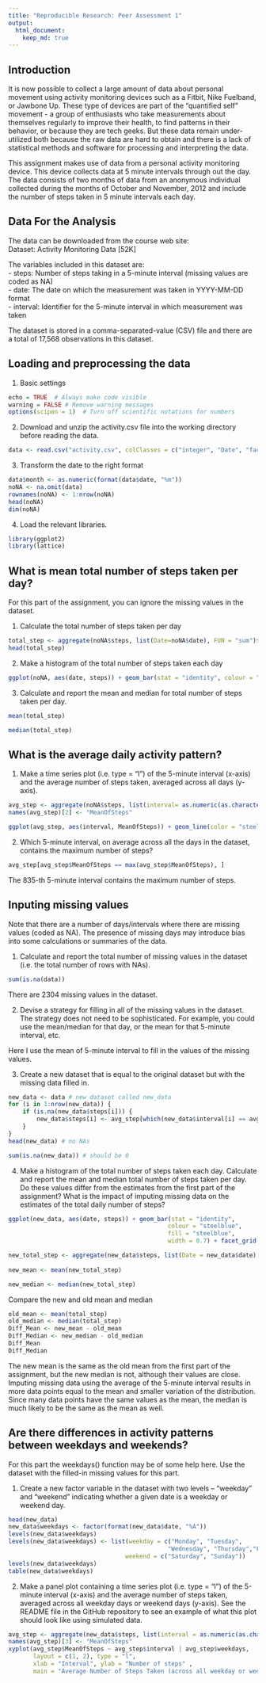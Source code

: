 ```yaml
---
title: "Reproducible Research: Peer Assessment 1"
output: 
  html_document:
    keep_md: true
---
```


## Introduction

It is now possible to collect a large amount of data about personal movement using activity monitoring devices such as a Fitbit, Nike Fuelband, or Jawbone Up. These type of devices are part of the “quantified self” movement - a group of enthusiasts who take measurements about themselves regularly to improve their health, to find patterns in their behavior, or because they are tech geeks. But these data remain under-utilized both because the raw data are hard to obtain and there is a lack of statistical methods and software for processing and interpreting the data.

This assignment makes use of data from a personal activity monitoring device. This device collects data at 5 minute intervals through out the day. The data consists of two months of data from an anonymous individual collected during the months of October and November, 2012 and include the number of steps taken in 5 minute intervals each day.


## Data For the Analysis

The data can be downloaded from the course web site:   
Dataset: Activity Monitoring Data [52K]  

The variables included in this dataset are:   
- steps: Number of steps taking in a 5-minute interval (missing values are coded as NA)    
- date: The date on which the measurement was taken in YYYY-MM-DD format    
- interval: Identifier for the 5-minute interval in which measurement was taken      

The dataset is stored in a comma-separated-value (CSV) file and there are a total of 17,568 observations in this dataset.

## Loading and preprocessing the data
1. Basic settings
```r
echo = TRUE  # Always make code visible
warning = FALSE # Remove warning messages
options(scipen = 1)  # Turn off scientific notations for numbers
```

2. Download and unzip the activity.csv file into the working directory before reading the data.
```r
data <- read.csv("activity.csv", colClasses = c("integer", "Date", "factor"))
```

3. Transform the date to the right format
```r
data$month <- as.numeric(format(data$date, "%m"))
noNA <- na.omit(data)
rownames(noNA) <- 1:nrow(noNA)
head(noNA)
dim(noNA)
```

4. Load the relevant libraries.
```r
library(ggplot2)
library(lattice)
```

## What is mean total number of steps taken per day?

For this part of the assignment, you can ignore the missing values in the dataset.

1. Calculate the total number of steps taken per day
```r
total_step <- aggregate(noNA$steps, list(Date=noNA$date), FUN = "sum")$x
head(total_step)
```

2. Make a histogram of the total number of steps taken each day
```r
ggplot(noNA, aes(date, steps)) + geom_bar(stat = "identity", colour = "steelblue", fill = "steelblue", width = 0.7)+ facet_grid(. ~ month, scales = "free") + labs(title = "Histogram of Total Number of Steps Taken Each Day", x = "Date", y = "Total number of steps")
```

3. Calculate and report the mean and median for total number of steps taken per day.
```r
mean(total_step)
```

```r
median(total_step)
```

## What is the average daily activity pattern?

1. Make a time series plot (i.e. type = "l") of the 5-minute interval (x-axis) and the average number of steps taken, averaged across all days (y-axis).
```r
avg_step <- aggregate(noNA$steps, list(interval= as.numeric(as.character(noNA$interval))), FUN="mean")
names(avg_step)[2] <- "MeanOfSteps"

ggplot(avg_step, aes(interval, MeanOfSteps)) + geom_line(color = "steelblue", size = 0.8) + labs(title = "Time Series Plot of the 5-minute Interval", x = "5-minute intervals", y = "Average Number of Steps Taken")
```

2. Which 5-minute interval, on average across all the days in the dataset, contains the maximum number of steps?
```r
avg_step[avg_step$MeanOfSteps == max(avg_step$MeanOfSteps), ]
```

The 835-th 5-minute interval contains the maximum number of steps.

## Inputing missing values
Note that there are a number of days/intervals where there are missing values (coded as NA). The presence of missing days may introduce bias into some calculations or summaries of the data.

1. Calculate and report the total number of missing values in the dataset (i.e. the total number of rows with NAs).
```r
sum(is.na(data))
```

There are 2304 missing values in the dataset.

2. Devise a strategy for filling in all of the missing values in the dataset. The strategy does not need to be sophisticated. For example, you could use the mean/median for that day, or the mean for that 5-minute interval, etc.

Here I use the mean of 5-minute interval to fill in the values of the missing values.

3. Create a new dataset that is equal to the original dataset but with the missing data filled in.
```r
new_data <- data # new dataset called new_data
for (i in 1:nrow(new_data)) {
    if (is.na(new_data$steps[i])) {
        new_data$steps[i] <- avg_step[which(new_data$interval[i] == avg_step$interval), ]$MeanOfSteps
    }
}
head(new_data) # no NAs
```

```r
sum(is.na(new_data)) # should be 0
```

4. Make a histogram of the total number of steps taken each day. Calculate and report the mean and median total number of steps taken per day. Do these values differ from the estimates from the first part of the assignment? What is the impact of imputing missing data on the estimates of the total daily number of steps?
```r
ggplot(new_data, aes(date, steps)) + geom_bar(stat = "identity",
                                             colour = "steelblue",
                                             fill = "steelblue",
                                             width = 0.7) + facet_grid(. ~ month, scales = "free") +labs(title = "Histogram of Total Number of Steps Taken Each Day (no missing data)", x ="Date", y = "Total number of steps")
```

```r
new_total_step <- aggregate(new_data$steps, list(Date = new_data$date),FUN = "sum")$x
 
new_mean <- mean(new_total_step)
```

```r
new_median <- median(new_total_step)
```

Compare the new and old mean and median

```r
old_mean <- mean(total_step)
old_median <- median(total_step)
Diff_Mean <- new_mean - old_mean
Diff_Median <- new_median - old_median
Diff_Mean
Diff_Median
```

The new mean is the same as the old mean from the first part of the assignment, but the new median is not, although their values are close. Imputing missing data using the average of the 5-minute interval results in more data points equal to the mean and smaller variation of the distribution. Since many data points have the same values as the mean, the median is much likely to be the same as the mean as well.

## Are there differences in activity patterns between weekdays and weekends?
For this part the weekdays() function may be of some help here. Use the dataset with the filled-in missing values for this part.

1. Create a new factor variable in the dataset with two levels – “weekday” and “weekend” indicating whether a given date is a weekday or weekend day.
```r
head(new_data)
new_data$weekdays <- factor(format(new_data$date, "%A"))
levels(new_data$weekdays)
levels(new_data$weekdays) <- list(weekday = c("Monday", "Tuesday",
                                             "Wednesday", "Thursday","Friday"),
                                 weekend = c("Saturday", "Sunday"))
levels(new_data$weekdays)
table(new_data$weekdays)
```

2. Make a panel plot containing a time series plot (i.e. type = "l") of the 5-minute interval (x-axis) and the average number of steps taken, averaged across all weekday days or weekend days (y-axis). See the README file in the GitHub repository to see an example of what this plot should look like using simulated data.
```r
avg_step <- aggregate(new_data$steps, list(interval = as.numeric(as.character(new_data$interval)), weekdays = new_data$weekdays), FUN = "mean")
names(avg_step)[3] <- "MeanOfSteps"
xyplot(avg_step$MeanOfSteps ~ avg_step$interval | avg_step$weekdays, 
       layout = c(1, 2), type = "l", 
       xlab = "Interval", ylab = "Number of steps" ,
       main = "Average Number of Steps Taken (across all weekday or weekend)")
```
